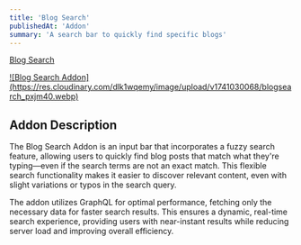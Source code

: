 ```yaml
---
title: 'Blog Search'
publishedAt: 'Addon'
summary: 'A search bar to quickly find specific blogs'
---
```


[Blog Search](https://addons.intuitsolutions.net/blog/)

<a href="https://res.cloudinary.com/dlk1wqemy/image/upload/v1741030068/blogsearch_pxjm40.webp">
![Blog Search Addon](https://res.cloudinary.com/dlk1wqemy/image/upload/v1741030068/blogsearch_pxjm40.webp)
</a>

## Addon Description

The Blog Search Addon is an input bar that incorporates a fuzzy search feature, allowing users to quickly find blog posts that match what they're typing—even if the search terms are not an exact match. This flexible search functionality makes it easier to discover relevant content, even with slight variations or typos in the search query.

The addon utilizes GraphQL for optimal performance, fetching only the necessary data for faster search results. This ensures a dynamic, real-time search experience, providing users with near-instant results while reducing server load and improving overall efficiency.
